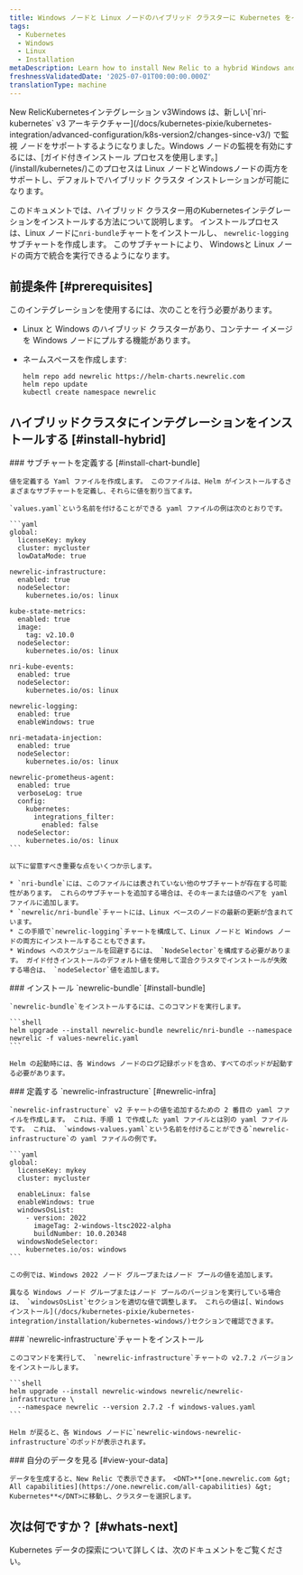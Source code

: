 ```yaml
---
title: Windows ノードと Linux ノードのハイブリッド クラスターに Kubernetes をインストールする
tags:
  - Kubernetes
  - Windows
  - Linux
  - Installation
metaDescription: Learn how to install New Relic to a hybrid Windows and Linux Kubernetes cluster.
freshnessValidatedDate: '2025-07-01T00:00:00.000Z'
translationType: machine
---
```


<Callout variant="important">
  New RelicKubernetesインテグレーション v3Windows は、新しい[`nri-kubernetes` v3 アーキテクチャー](/docs/kubernetes-pixie/kubernetes-integration/advanced-configuration/k8s-version2/changes-since-v3/) で監視 ノードをサポートするようになりました。Windows ノードの監視を有効にするには、[ガイド付きインストール プロセスを使用します。](/install/kubernetes/)このプロセスは Linux ノードとWindowsノードの両方をサポートし、デフォルトでハイブリッド クラスタ インストレーションが可能になります。
</Callout>

このドキュメントでは、ハイブリッド クラスター用のKubernetesインテグレーションをインストールする方法について説明します。 インストールプロセスは、Linux ノードに`nri-bundle`チャートをインストールし、 `newrelic-logging`サブチャートを作成します。 このサブチャートにより、 Windowsと Linux ノードの両方で統合を実行できるようになります。

## 前提条件 [#prerequisites]

このインテグレーションを使用するには、次のことを行う必要があります。

* Linux と Windows のハイブリッド クラスターがあり、コンテナー イメージを Windows ノードにプルする機能があります。

* ネームスペースを作成します:

  ```shell
  helm repo add newrelic https://helm-charts.newrelic.com
  helm repo update
  kubectl create namespace newrelic
  ```

## ハイブリッドクラスタにインテグレーションをインストールする [#install-hybrid]

<Steps>
  <Step>
    ### サブチャートを定義する [#install-chart-bundle]

    値を定義する Yaml ファイルを作成します。 このファイルは、Helm がインストールするさまざまなサブチャートを定義し、それらに値を割り当てます。

    `values.yaml`という名前を付けることができる yaml ファイルの例は次のとおりです。

    ```yaml
    global:
      licenseKey: mykey
      cluster: mycluster
      lowDataMode: true

    newrelic-infrastructure:
      enabled: true
      nodeSelector:
        kubernetes.io/os: linux

    kube-state-metrics:
      enabled: true
      image:
        tag: v2.10.0
      nodeSelector:
        kubernetes.io/os: linux

    nri-kube-events:
      enabled: true
      nodeSelector:
        kubernetes.io/os: linux

    newrelic-logging:
      enabled: true
      enableWindows: true

    nri-metadata-injection:
      enabled: true
      nodeSelector:
        kubernetes.io/os: linux

    newrelic-prometheus-agent:
      enabled: true
      verboseLog: true
      config:
        kubernetes:
          integrations_filter:
            enabled: false
      nodeSelector:
        kubernetes.io/os: linux
    ```

    以下に留意すべき重要な点をいくつか示します。

    * `nri-bundle`には、このファイルには表されていない他のサブチャートが存在する可能性があります。 これらのサブチャートを追加する場合は、そのキーまたは値のペアを yaml ファイルに追加します。
    * `newrelic/nri-bundle`チャートには、Linux ベースのノードの最新の更新が含まれています。
    * この手順で`newrelic-logging`チャートを構成して、Linux ノードと Windows ノードの両方にインストールすることもできます。
    * Windows へのスケジュールを回避するには、 `NodeSelector`を構成する必要があります。 ガイド付きインストールのデフォルト値を使用して混合クラスタでインストールが失敗する場合は、 `nodeSelector`値を追加します。
  </Step>

  <Step>
    ### インストール `newrelic-bundle` [#install-bundle]

    `newrelic-bundle`をインストールするには、このコマンドを実行します。

    ```shell
    helm upgrade --install newrelic-bundle newrelic/nri-bundle --namespace newrelic -f values-newrelic.yaml
    ```

    Helm の起動時には、各 Windows ノードのログ記録ポッドを含め、すべてのポッドが起動する必要があります。
  </Step>

  <Step>
    ### 定義する `newrelic-infrastructure` [#newrelic-infra]

    `newrelic-infrastructure` v2 チャートの値を追加するための 2 番目の yaml ファイルを作成します。 これは、手順 1 で作成した yaml ファイルとは別の yaml ファイルです。 これは、 `windows-values.yaml`という名前を付けることができる`newrelic-infrastructure`の yaml ファイルの例です。

    ```yaml
    global:
      licenseKey: mykey
      cluster: mycluster

      enableLinux: false
      enableWindows: true
      windowsOsList:
        - version: 2022
          imageTag: 2-windows-ltsc2022-alpha
          buildNumber: 10.0.20348
      windowsNodeSelector:
        kubernetes.io/os: windows
    ```

    この例では、Windows 2022 ノード グループまたはノード プールの値を追加します。

    異なる Windows ノード グループまたはノード プールのバージョンを実行している場合は、 `windowsOsList`セクションを適切な値で調整します。 これらの値は[、Windows インストール](/docs/kubernetes-pixie/kubernetes-integration/installation/kubernetes-windows/)セクションで確認できます。
  </Step>

  <Step>
    ### `newrelic-infrastructure`チャートをインストール

    このコマンドを実行して、 `newrelic-infrastructure`チャートの v2.7.2 バージョンをインストールします。

    ```shell
    helm upgrade --install newrelic-windows newrelic/newrelic-infrastructure \
      --namespace newrelic --version 2.7.2 -f windows-values.yaml
    ```

    Helm が戻ると、各 Windows ノードに`newrelic-windows-newrelic-infrastructure`のポッドが表示されます。
  </Step>

  <Step>
    ### 自分のデータを見る [#view-your-data]

    データを生成すると、New Relic で表示できます。 <DNT>**[one.newrelic.com &gt; All capabilities](https://one.newrelic.com/all-capabilities) &gt; Kubernetes**</DNT>に移動し、クラスターを選択します。
  </Step>
</Steps>

## 次は何ですか？ [#whats-next]

Kubernetes データの探索について詳しくは、次のドキュメントをご覧ください。

<DocTiles>
  <DocTile title="Learn about Kubernetes cluster" path="/docs/kubernetes-pixie/kubernetes-integration/understand-use-data/kubernetes-cluster-explorer/" />

  <DocTile title="Query your Kubernetes data" path="/docs/kubernetes-pixie/kubernetes-integration/understand-use-data/kubernetes-cluster-explorer" />

  <DocTile title="Set alerts on Kubernetes" path="/docs/kubernetes-pixie/kubernetes-integration/installation/create-alerts" />
</DocTiles>